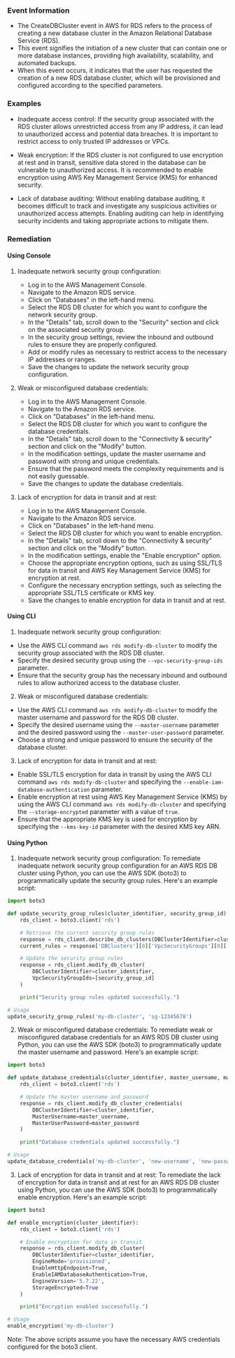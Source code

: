 
### Event Information

- The CreateDBCluster event in AWS for RDS refers to the process of creating a new database cluster in the Amazon Relational Database Service (RDS).
- This event signifies the initiation of a new cluster that can contain one or more database instances, providing high availability, scalability, and automated backups.
- When this event occurs, it indicates that the user has requested the creation of a new RDS database cluster, which will be provisioned and configured according to the specified parameters.


### Examples

- Inadequate access control: If the security group associated with the RDS cluster allows unrestricted access from any IP address, it can lead to unauthorized access and potential data breaches. It is important to restrict access to only trusted IP addresses or VPCs.

- Weak encryption: If the RDS cluster is not configured to use encryption at rest and in transit, sensitive data stored in the database can be vulnerable to unauthorized access. It is recommended to enable encryption using AWS Key Management Service (KMS) for enhanced security.

- Lack of database auditing: Without enabling database auditing, it becomes difficult to track and investigate any suspicious activities or unauthorized access attempts. Enabling auditing can help in identifying security incidents and taking appropriate actions to mitigate them.

### Remediation

#### Using Console

1. Inadequate network security group configuration:
   - Log in to the AWS Management Console.
   - Navigate to the Amazon RDS service.
   - Click on "Databases" in the left-hand menu.
   - Select the RDS DB cluster for which you want to configure the network security group.
   - In the "Details" tab, scroll down to the "Security" section and click on the associated security group.
   - In the security group settings, review the inbound and outbound rules to ensure they are properly configured.
   - Add or modify rules as necessary to restrict access to the necessary IP addresses or ranges.
   - Save the changes to update the network security group configuration.

2. Weak or misconfigured database credentials:
   - Log in to the AWS Management Console.
   - Navigate to the Amazon RDS service.
   - Click on "Databases" in the left-hand menu.
   - Select the RDS DB cluster for which you want to configure the database credentials.
   - In the "Details" tab, scroll down to the "Connectivity & security" section and click on the "Modify" button.
   - In the modification settings, update the master username and password with strong and unique credentials.
   - Ensure that the password meets the complexity requirements and is not easily guessable.
   - Save the changes to update the database credentials.

3. Lack of encryption for data in transit and at rest:
   - Log in to the AWS Management Console.
   - Navigate to the Amazon RDS service.
   - Click on "Databases" in the left-hand menu.
   - Select the RDS DB cluster for which you want to enable encryption.
   - In the "Details" tab, scroll down to the "Connectivity & security" section and click on the "Modify" button.
   - In the modification settings, enable the "Enable encryption" option.
   - Choose the appropriate encryption options, such as using SSL/TLS for data in transit and AWS Key Management Service (KMS) for encryption at rest.
   - Configure the necessary encryption settings, such as selecting the appropriate SSL/TLS certificate or KMS key.
   - Save the changes to enable encryption for data in transit and at rest.

#### Using CLI

1. Inadequate network security group configuration:
- Use the AWS CLI command `aws rds modify-db-cluster` to modify the security group associated with the RDS DB cluster.
- Specify the desired security group using the `--vpc-security-group-ids` parameter.
- Ensure that the security group has the necessary inbound and outbound rules to allow authorized access to the database cluster.

2. Weak or misconfigured database credentials:
- Use the AWS CLI command `aws rds modify-db-cluster` to modify the master username and password for the RDS DB cluster.
- Specify the desired username using the `--master-username` parameter and the desired password using the `--master-user-password` parameter.
- Choose a strong and unique password to ensure the security of the database cluster.

3. Lack of encryption for data in transit and at rest:
- Enable SSL/TLS encryption for data in transit by using the AWS CLI command `aws rds modify-db-cluster` and specifying the `--enable-iam-database-authentication` parameter.
- Enable encryption at rest using AWS Key Management Service (KMS) by using the AWS CLI command `aws rds modify-db-cluster` and specifying the `--storage-encrypted` parameter with a value of `true`.
- Ensure that the appropriate KMS key is used for encryption by specifying the `--kms-key-id` parameter with the desired KMS key ARN.

#### Using Python

1. Inadequate network security group configuration:
To remediate inadequate network security group configuration for an AWS RDS DB cluster using Python, you can use the AWS SDK (boto3) to programmatically update the security group rules. Here's an example script:

```python
import boto3

def update_security_group_rules(cluster_identifier, security_group_id):
    rds_client = boto3.client('rds')

    # Retrieve the current security group rules
    response = rds_client.describe_db_clusters(DBClusterIdentifier=cluster_identifier)
    current_rules = response['DBClusters'][0]['VpcSecurityGroups'][0]['VpcSecurityGroupId']

    # Update the security group rules
    response = rds_client.modify_db_cluster(
        DBClusterIdentifier=cluster_identifier,
        VpcSecurityGroupIds=[security_group_id]
    )

    print("Security group rules updated successfully.")

# Usage
update_security_group_rules('my-db-cluster', 'sg-12345678')
```

2. Weak or misconfigured database credentials:
To remediate weak or misconfigured database credentials for an AWS RDS DB cluster using Python, you can use the AWS SDK (boto3) to programmatically update the master username and password. Here's an example script:

```python
import boto3

def update_database_credentials(cluster_identifier, master_username, master_password):
    rds_client = boto3.client('rds')

    # Update the master username and password
    response = rds_client.modify_db_cluster_credentials(
        DBClusterIdentifier=cluster_identifier,
        MasterUsername=master_username,
        MasterUserPassword=master_password
    )

    print("Database credentials updated successfully.")

# Usage
update_database_credentials('my-db-cluster', 'new-username', 'new-password')
```

3. Lack of encryption for data in transit and at rest:
To remediate the lack of encryption for data in transit and at rest for an AWS RDS DB cluster using Python, you can use the AWS SDK (boto3) to programmatically enable encryption. Here's an example script:

```python
import boto3

def enable_encryption(cluster_identifier):
    rds_client = boto3.client('rds')

    # Enable encryption for data in transit
    response = rds_client.modify_db_cluster(
        DBClusterIdentifier=cluster_identifier,
        EngineMode='provisioned',
        EnableHttpEndpoint=True,
        EnableIAMDatabaseAuthentication=True,
        EngineVersion='5.7.22',
        StorageEncrypted=True
    )

    print("Encryption enabled successfully.")

# Usage
enable_encryption('my-db-cluster')
```

Note: The above scripts assume you have the necessary AWS credentials configured for the boto3 client.

